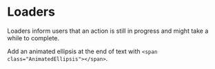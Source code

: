 

<Meta title="Deprecated/Loaders/Docs" />

# Loaders

Loaders inform users that an action is still in progress and might take a while to complete.

Add an animated ellipsis at the end of text with `<span class="AnimatedEllipsis"></span>`.

<Canvas>
  <Story story={LoaderStories.Default} />
</Canvas>
